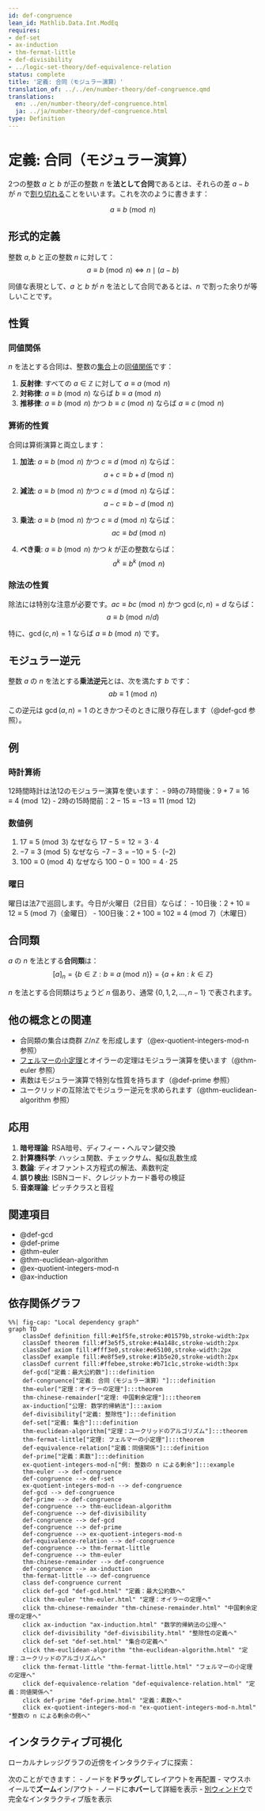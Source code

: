 ```yaml
---
id: def-congruence
lean_id: Mathlib.Data.Int.ModEq
requires:
- def-set
- ax-induction
- thm-fermat-little
- def-divisibility
- ../logic-set-theory/def-equivalence-relation
status: complete
title: '定義: 合同（モジュラー演算）'
translation_of: ../../en/number-theory/def-congruence.qmd
translations:
  en: ../en/number-theory/def-congruence.html
  ja: ../ja/number-theory/def-congruence.html
type: Definition
---
```


# 定義: 合同（モジュラー演算） {#def-congruence}

2つの整数 $a$ と $b$ が正の整数 $n$ を**法として合同**であるとは、それらの差 $a - b$ が $n$ で[割り切れる](def-divisibility.qmd)ことをいいます。これを次のように書きます：

$$a \equiv b \pmod{n}$$

## 形式的定義

整数 $a, b$ と正の整数 $n$ に対して：
$$a \equiv b \pmod{n} \iff n \mid (a - b)$$

同値な表現として、$a$ と $b$ が $n$ を法として合同であるとは、$n$ で割った余りが等しいことです。

## 性質

### 同値関係

$n$ を法とする合同は、整数の[集合](../logic-set-theory/def-set.qmd)上の[同値関係](../logic-set-theory/def-equivalence-relation.qmd)です：

1. **反射律**: すべての $a \in \mathbb{Z}$ に対して $a \equiv a \pmod{n}$
2. **対称律**: $a \equiv b \pmod{n}$ ならば $b \equiv a \pmod{n}$
3. **推移律**: $a \equiv b \pmod{n}$ かつ $b \equiv c \pmod{n}$ ならば $a \equiv c \pmod{n}$

### 算術的性質

合同は算術演算と両立します：

1. **加法**: $a \equiv b \pmod{n}$ かつ $c \equiv d \pmod{n}$ ならば：
   $$a + c \equiv b + d \pmod{n}$$

2. **減法**: $a \equiv b \pmod{n}$ かつ $c \equiv d \pmod{n}$ ならば：
   $$a - c \equiv b - d \pmod{n}$$

3. **乗法**: $a \equiv b \pmod{n}$ かつ $c \equiv d \pmod{n}$ ならば：
   $$ac \equiv bd \pmod{n}$$

4. **べき乗**: $a \equiv b \pmod{n}$ かつ $k$ が正の整数ならば：
   $$a^k \equiv b^k \pmod{n}$$

### 除法の性質

除法には特別な注意が必要です。$ac \equiv bc \pmod{n}$ かつ $\gcd(c, n) = d$ ならば：
$$a \equiv b \pmod{n/d}$$

特に、$\gcd(c, n) = 1$ ならば $a \equiv b \pmod{n}$ です。

## モジュラー逆元

整数 $a$ の $n$ を法とする**乗法逆元**とは、次を満たす $b$ です：
$$ab \equiv 1 \pmod{n}$$

この逆元は $\gcd(a, n) = 1$ のときかつそのときに限り存在します（@def-gcd 参照）。

## 例

### 時計算術

12時間時計は法12のモジュラー演算を使います：
- 9時の7時間後：$9 + 7 \equiv 16 \equiv 4 \pmod{12}$
- 2時の15時間前：$2 - 15 \equiv -13 \equiv 11 \pmod{12}$

### 数値例

1. $17 \equiv 5 \pmod{3}$ なぜなら $17 - 5 = 12 = 3 \cdot 4$
2. $-7 \equiv 3 \pmod{5}$ なぜなら $-7 - 3 = -10 = 5 \cdot (-2)$
3. $100 \equiv 0 \pmod{4}$ なぜなら $100 - 0 = 100 = 4 \cdot 25$

### 曜日

曜日は法7で巡回します。今日が火曜日（2日目）ならば：
- 10日後：$2 + 10 \equiv 12 \equiv 5 \pmod{7}$（金曜日）
- 100日後：$2 + 100 \equiv 102 \equiv 4 \pmod{7}$（木曜日）

## 合同類

$a$ の $n$ を法とする**合同類**は：
$$[a]_n = \{b \in \mathbb{Z} : b \equiv a \pmod{n}\} = \{a + kn : k \in \mathbb{Z}\}$$

$n$ を法とする合同類はちょうど $n$ 個あり、通常 $\{0, 1, 2, \ldots, n-1\}$ で表されます。

## 他の概念との関連

- 合同類の集合は商群 $\mathbb{Z}/n\mathbb{Z}$ を形成します（@ex-quotient-integers-mod-n 参照）
- [フェルマーの小定理](thm-fermat-little.qmd)とオイラーの定理はモジュラー演算を使います（@thm-euler 参照）
- 素数はモジュラー演算で特別な性質を持ちます（@def-prime 参照）
- ユークリッドの互除法でモジュラー逆元を求められます（@thm-euclidean-algorithm 参照）

## 応用

1. **暗号理論**: RSA暗号、ディフィー・ヘルマン鍵交換
2. **計算機科学**: ハッシュ関数、チェックサム、擬似乱数生成
3. **数論**: ディオファントス方程式の解法、素数判定
4. **誤り検出**: ISBNコード、クレジットカード番号の検証
5. **音楽理論**: ピッチクラスと音程

## 関連項目

- @def-gcd
- @def-prime
- @thm-euler
- @thm-euclidean-algorithm
- @ex-quotient-integers-mod-n
- @ax-induction

## 依存関係グラフ

```mermaid
%%| fig-cap: "Local dependency graph"
graph TD
    classDef definition fill:#e1f5fe,stroke:#01579b,stroke-width:2px
    classDef theorem fill:#f3e5f5,stroke:#4a148c,stroke-width:2px
    classDef axiom fill:#fff3e0,stroke:#e65100,stroke-width:2px
    classDef example fill:#e8f5e9,stroke:#1b5e20,stroke-width:2px
    classDef current fill:#ffebee,stroke:#b71c1c,stroke-width:3px
    def-gcd["定義：最大公約数"]:::definition
    def-congruence["定義: 合同（モジュラー演算）"]:::definition
    thm-euler["定理：オイラーの定理"]:::theorem
    thm-chinese-remainder["定理: 中国剰余定理"]:::theorem
    ax-induction["公理: 数学的帰納法"]:::axiom
    def-divisibility["定義: 整除性"]:::definition
    def-set["定義: 集合"]:::definition
    thm-euclidean-algorithm["定理：ユークリッドのアルゴリズム"]:::theorem
    thm-fermat-little["定理: フェルマーの小定理"]:::theorem
    def-equivalence-relation["定義：同値関係"]:::definition
    def-prime["定義：素数"]:::definition
    ex-quotient-integers-mod-n["例: 整数の n による剰余"]:::example
    thm-euler --> def-congruence
    def-congruence --> def-set
    ex-quotient-integers-mod-n --> def-congruence
    def-gcd --> def-congruence
    def-prime --> def-congruence
    def-congruence --> thm-euclidean-algorithm
    def-congruence --> def-divisibility
    def-congruence --> def-gcd
    def-congruence --> def-prime
    def-congruence --> ex-quotient-integers-mod-n
    def-equivalence-relation --> def-congruence
    def-congruence --> thm-fermat-little
    def-congruence --> thm-euler
    thm-chinese-remainder --> def-congruence
    def-congruence --> ax-induction
    thm-fermat-little --> def-congruence
    class def-congruence current
    click def-gcd "def-gcd.html" "定義：最大公約数へ"
    click thm-euler "thm-euler.html" "定理：オイラーの定理へ"
    click thm-chinese-remainder "thm-chinese-remainder.html" "中国剰余定理の定理へ"
    click ax-induction "ax-induction.html" "数学的帰納法の公理へ"
    click def-divisibility "def-divisibility.html" "整除性の定義へ"
    click def-set "def-set.html" "集合の定義へ"
    click thm-euclidean-algorithm "thm-euclidean-algorithm.html" "定理：ユークリッドのアルゴリズムへ"
    click thm-fermat-little "thm-fermat-little.html" "フェルマーの小定理の定理へ"
    click def-equivalence-relation "def-equivalence-relation.html" "定義：同値関係へ"
    click def-prime "def-prime.html" "定義：素数へ"
    click ex-quotient-integers-mod-n "ex-quotient-integers-mod-n.html" "整数の n による剰余の例へ"
```

## インタラクティブ可視化

ローカルナレッジグラフの近傍をインタラクティブに探索：

::: {.graph-viz data-id="def-congruence" data-width="700" data-height="500"}
:::

次のことができます：
- ノードを**ドラッグ**してレイアウトを再配置
- マウスホイールで**ズーム**イン/アウト
- ノードに**ホバー**して詳細を表示
- [別ウィンドウ](../../output/interactive/ja/def-congruence.html){target="_blank"}で完全なインタラクティブ版を表示

